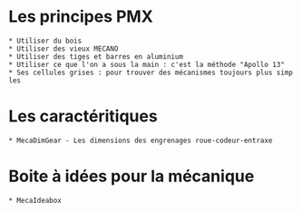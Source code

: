 = Les principes PMX =

 * Utiliser du bois
 * Utiliser des vieux MECANO
 * Utiliser des tiges et barres en aluminium
 * Utiliser ce que l'on a sous la main : c'est la méthode "Apollo 13"
 * Ses cellules grises : pour trouver des mécanismes toujours plus simples

= '''Les caractéritiques''' =
 * MecaDimGear - Les dimensions des engrenages roue-codeur-entraxe

= '''Boite à idées pour la mécanique ''' =
 * MecaIdeabox